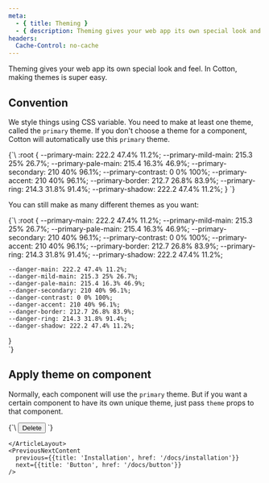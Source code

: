 ```yaml
---
meta:
  - { title: Theming }
  - { description: Theming gives your web app its own special look and feel. In Cotton making themes is super easy. }
headers:
  Cache-Control: no-cache
---
```



<ContentLayout>
  <MainContentLayout>
    <ArticleLayout section="Getting Started" title="Theming">

Theming gives your web app its own special look and feel. In Cotton, making themes is super easy.

## Convention

We style things using CSS variable. You need to make at least one theme, called the `primary` theme. If you don't choose a theme for a component, Cotton will automatically use this `primary` theme.

<CodeBlock>
{`\
  :root {
    --primary-main: 222.2 47.4% 11.2%;
    --primary-mild-main: 215.3 25% 26.7%;
    --primary-pale-main: 215.4 16.3% 46.9%;
    --primary-secondary: 210 40% 96.1%;
    --primary-contrast: 0 0% 100%;
    --primary-accent: 210 40% 96.1%;
    --primary-border: 212.7 26.8% 83.9%;
    --primary-ring: 214.3 31.8% 91.4%;
    --primary-shadow: 222.2 47.4% 11.2%;
  }  
`}
</CodeBlock>

You can still make as many different themes as you want:

<CodeBlock>
{`\
  :root {
    --primary-main: 222.2 47.4% 11.2%;
    --primary-mild-main: 215.3 25% 26.7%;
    --primary-pale-main: 215.4 16.3% 46.9%;
    --primary-secondary: 210 40% 96.1%;
    --primary-contrast: 0 0% 100%;
    --primary-accent: 210 40% 96.1%;
    --primary-border: 212.7 26.8% 83.9%;
    --primary-ring: 214.3 31.8% 91.4%;
    --primary-shadow: 222.2 47.4% 11.2%;

    --danger-main: 222.2 47.4% 11.2%;
    --danger-mild-main: 215.3 25% 26.7%;
    --danger-pale-main: 215.4 16.3% 46.9%;
    --danger-secondary: 210 40% 96.1%;
    --danger-contrast: 0 0% 100%;
    --danger-accent: 210 40% 96.1%;
    --danger-border: 212.7 26.8% 83.9%;
    --danger-ring: 214.3 31.8% 91.4%;
    --danger-shadow: 222.2 47.4% 11.2%;
  }  
`}
</CodeBlock>

## Apply theme on component

Normally, each component will use the `primary` theme. But if you want a certain component to have its own unique theme, just pass `theme` props to that component.

<CodeBlock>
{`\
  <Button theme="danger">Delete</Button>
`}
</CodeBlock>

    </ArticleLayout>
    <PreviousNextContent 
      previous={{title: 'Installation', href: '/docs/installation'}}
      next={{title: 'Button', href: '/docs/button'}}
    />
  </MainContentLayout>
  <TableOfContents headings={[
    {title: 'Convention', id: 'convention'},
    {title: 'Apply theme on component', id: 'apply-theme-on-component'},
  ]}/>
</ContentLayout>